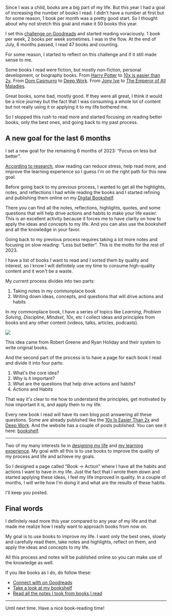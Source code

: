 <SmoothRender>

Since I was a child, books are a big part of my life. But this year I had a goal of increasing the number of books I read. I didn't have a number at first but for some reason, 1 book per month was a pretty good start. So I thought about why not stretch this goal and make it 50 books this year.

I set this [challenge on Goodreads](https://www.goodreads.com/user_challenges/42505327) and started reading voraciously. 1 book per week, 2 books per week sometimes. I was in the flow. At the end of July, 6 months passed, I read 47 books and counting.

For some reason, I started to reflect on this challenge and if it still made sense to me.

Some books I read were fiction, but mostly non-fiction, personal development, or biography books. From [Harry Potter](https://www.amazon.com.br/Harry-Potter-Books-Special-Boxed/dp/1338218395/ref=sr_1_11?tag=iamtk07-20) to [10x is easier than 2x](https://www.amazon.com.br/10x-Easier-Than-World-Class-Entrepreneurs-ebook/dp/B0BGK74SR5/ref=sr_1_1?tag=iamtk07-20). From [Dom Casmurro](https://www.amazon.com.br/Dom-Casmurro-Machado-Assis/dp/6554700013/ref=sr_1_1_sspa?tag=iamtk07-20) to [Deep Work](https://www.amazon.com.br/Deep-Work-Focused-Success-Distracted/dp/1455586692/ref=sr_1_2?tag=iamtk07-20). From [Jony Ive](https://www.amazon.com.br/Jony-Ive-Greatest-Products-English-ebook/dp/B00C5R71U8/ref=sr_1_2?tag=iamtk07-20) to [The Emperor of All Maladies](https://www.amazon.com.br/Emperor-All-Maladies-Biography-Cancer/dp/1439170916?tag=iamtk07-20).

Great books, some bad, mostly good. If they were all great, I think it would be a nice journey but the fact that I was consuming a whole lot of content but not really using it or applying it to my life bothered me.

So I stopped this rush to read more and started focusing on reading better books, only the best ones, and going back to my past process.

## A new goal for the last 6 months

I set a new goal for the remaining 6 months of 2023: “Focus on less but better”.

[According to research](https://nesslabs.com/speed-reading?utm_source=iamtk.co&utm_medium=referral&utm_campaign=tk_newsletter), slow reading can reduce stress, help read more, and improve the learning experience so I guess I'm on the right path for this new goal.

Before going back to my previous process, I wanted to get all the highlights, notes, and reflections I had while reading the books and I started refining and publishing them online on my [Digital Bookshelf](/bookshelf).

There you can find all the notes, reflections, highlights, quotes, and some questions that will help drive actions and habits to make your life easier. This is an excellent activity because it forces me to have clarity on how to apply the ideas and concepts to my life. And you can also use the bookshelf and all the knowledge in your favor.

Going back to my previous process requires taking a lot more notes and focusing on slow reading: “Less but better”. This is the motto for the rest of 2023.

I have a list of books I want to read and I sorted them by quality and interest, so I know I will definitely use my time to consume high-quality content and it won't be a waste.

My current process divides into two parts:

1. Taking notes in my commonplace book
2. Writing down ideas, concepts, and questions that will drive actions and habits

In my commonplace book, I have a series of topics like _Learning_, _Problem Solving_, _Discipline_, _Mindset_, _10x_, etc I collect ideas and principles from books and any other content (videos, talks, articles, podcasts).

<img
  src="/i-read-47-books-in-the-first-6-months-of-2023-now-what/commonplace-book.png"
  loading="lazy"
  class="full"
/>

This idea came from Robert Greene and Ryan Holiday and their system to write original books.

And the second part of the process is to have a page for each book I read and divide it into four parts:

1. What's the core idea?
2. Why is it important?
3. What are the questions that help drive actions and habits?
4. Actions and Habits

That way it's clear to me how to understand the principles, get motivated by how important it is, and apply them to my life.

Every new book I read will have its own blog post answering all these questions. Some are already published like the [10x Is Easier Than 2x](/bookshelf/10x-is-easier-than-2x) and [Deep Work](/bookshelf/deep-work). And the website has a couple of posts published. You can see it here: [bookshelf](/tags/bookshelf).

---

Two of my many interests lie in [designing my life](/designing-my-lifes-system) and [my learning experience](/designing-my-learning-experience). My goal with all this is to use books to improve the quality of my process and life and achieve my goals.

So I designed a page called "Book → Action" where I have all the habits and actions I want to have in my life. Just the fact that I wrote them down and started applying these ideas, I feel my life improved in quality. In a couple of months, I will write how I'm doing it and what are the results of these habits.

I'll keep you posted.

## Final words

I definitely read more this year compared to any year of my life and that made me realize how I really want to approach books from now on.

My goal is to use books to improve my life. I want only the best ones, slowly and carefully read them, take notes and highlights, reflect on them, and apply the ideas and concepts to my life.

All this process and notes will be published online so you can make use of the knowledge as well.

If you like books as I do, do follow these:

- [Connect with on Goodreads](https://www.goodreads.com/user/show/86014101-tk)
- [Take a look at my bookshelf](/bookshelf)
- [Read all the notes I took from books I read](/tags/bookshelf)

---

Until next time. Have a nice book-reading time!

</SmoothRender>
